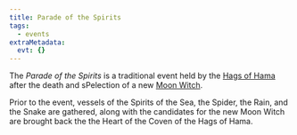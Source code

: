 ```yaml
---
title: Parade of the Spirits
tags:
  - events
extraMetadata:
  evt: {}
---
```


<Stub />

The *Parade of the Spirits* is a traditional event held by the
[Hags of Hama](../organizations/hags-of-hama.mdx) after the death and sPelection
of a new [Moon Witch](../organizations/hags-of-hama.mdx#moon-witch).

Prior to the event, vessels of the Spirits of the Sea, the Spider, the Rain, and
the Snake are gathered, along with the candidates for the new Moon Witch are
brought back the the Heart of the Coven of the Hags of Hama.
